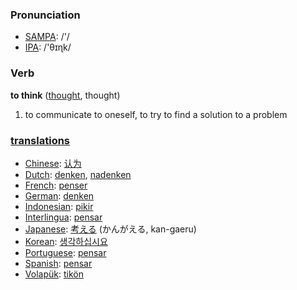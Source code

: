 === Pronunciation ===
*[[w:SAMPA|SAMPA]]: /'/
*[[w:IPA|IPA]]: /'θɪɳk/

=== Verb ===

'''to think''' ([[thought]], thought)

# to communicate to oneself, to try to find a solution to a problem

=== [[translation]]s ===
*[[Chinese]]: [[认为]] 
*[[Dutch]]: [[denken]], [[nadenken]]
*[[French]]: [[penser]]
*[[German]]: [[denken]]
*[[Indonesian]]: [[pikir]]
*[[Interlingua]]: [[pensar]]
*[[Japanese]]: [[考える]] (かんがえる, kan-gaeru)
*[[Korean]]: [[생각하십시요]] 
*[[Portuguese]]: [[pensar]]
*[[Spanish]]: [[pensar]]
*[[Volapük]]: [[tikön]]